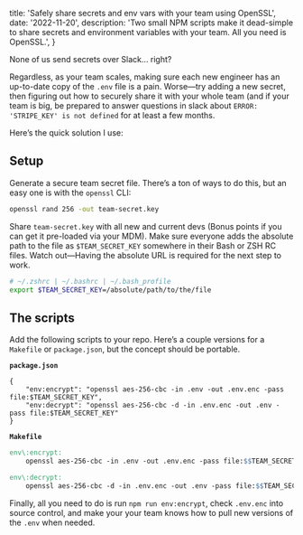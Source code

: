 
  title: 'Safely share secrets and env vars with your team using OpenSSL',
  date: '2022-11-20',
  description:
    'Two small NPM scripts make it dead-simple to share secrets and environment variables with your team. All you need is OpenSSL.',
}


None of us send secrets over Slack… right?

Regardless, as your team scales, making sure each new engineer has an up-to-date
copy of the `.env` file is a pain. Worse—try adding a new secret, then figuring
out how to securely share it with your whole team (and if your team is big, be
prepared to answer questions in slack about `ERROR: 'STRIPE_KEY' is not defined`
for at least a few months.

Here’s the quick solution I use:

## Setup

Generate a secure team secret file. There’s a ton of ways to do this, but an
easy one is with the `openssl` CLI:

```bash
openssl rand 256 -out team-secret.key
```

Share `team-secret.key` with all new and current devs (Bonus points if you can
get it pre-loaded via your MDM). Make sure everyone adds the absolute path to
the file as `$TEAM_SECRET_KEY` somewhere in their Bash or ZSH RC files. Watch
out—Having the absolute URL is required for the next step to work.

```bash
# ~/.zshrc | ~/.bashrc | ~/.bash_profile
export $TEAM_SECRET_KEY=/absolute/path/to/the/file
```

## The scripts

Add the following scripts to your repo. Here’s a couple versions for a
`Makefile` or `package.json`, but the concept should be portable.

**`package.json`**

```tsx
{
	"env:encrypt": "openssl aes-256-cbc -in .env -out .env.enc -pass file:$TEAM_SECRET_KEY",
	"env:decrypt": "openssl aes-256-cbc -d -in .env.enc -out .env -pass file:$TEAM_SECRET_KEY"
}
```

**`Makefile`**

```makefile
env\:encrypt:
	openssl aes-256-cbc -in .env -out .env.enc -pass file:$$TEAM_SECRET_KEY

env\:decrypt:
	openssl aes-256-cbc -d -in .env.enc -out .env -pass file:$$TEAM_SECRET_KEY
```

Finally, all you need to do is run `npm run env:encrypt`, check `.env.enc` into
source control, and make your your team knows how to pull new versions of the
`.env` when needed.
